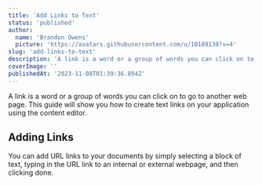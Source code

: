 ```yaml
---
title: 'Add Links to Text'
status: 'published'
author:
  name: 'Brandon Owens'
  picture: 'https://avatars.githubusercontent.com/u/10189130?v=4'
slug: 'add-links-to-text'
description: 'A link is a word or a group of words you can click on to go to another web page within your Elegant application; or even external urls. This guide will show you how to create text links on your application using the content editor.'
coverImage: ''
publishedAt: '2023-11-08T01:39:36.894Z'
---
```


A link is a word or a group of words you can click on to go to another web page. This guide will show you how to create text links on your application using the content editor.

## Adding Links

You can add URL links to your documents by simply selecting a block of text, typing in the URL link to an internal or external webpage, and then clicking done.



<div class="my-8 shadow-xl"><img class="rounded-xl" src="/api/images/elegant_content_editor_adding_links-kyND.gif" alt=""></div>



